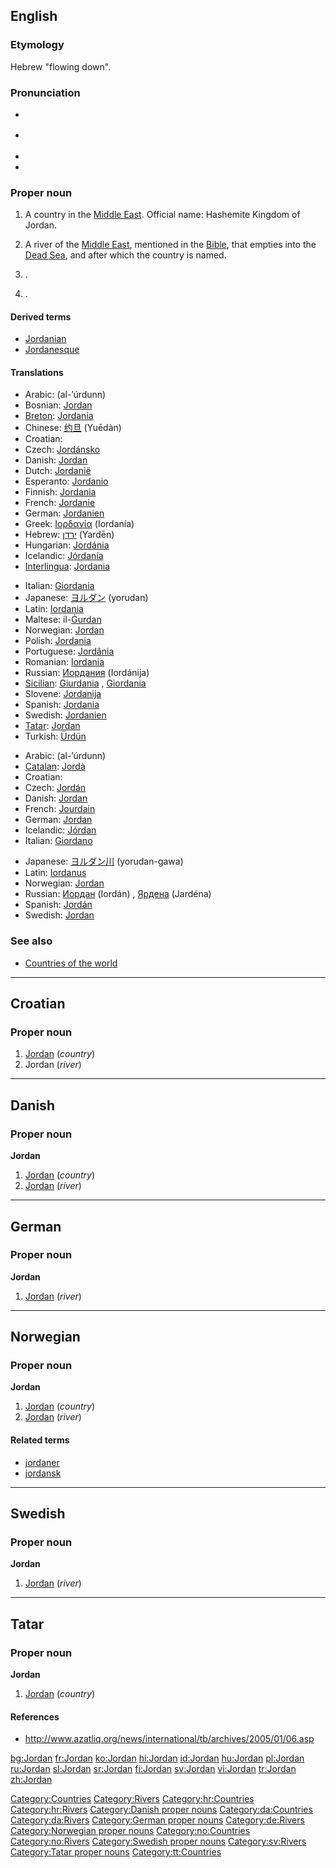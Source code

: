 ==English==
{{wikipedia}}

===Etymology===
Hebrew "flowing down".

===Pronunciation===
* {{a|RP}} {{IPA|/ˈdʒɔːdən/}}
* {{a|US}} {{IPA|/ˈdʒɔːrdən/}}
*{{audio|en-us-Jordan.ogg|Audio (US)}}
*{{rhymes|ɔː(r)dən}}

===Proper noun===
{{en-proper noun}}

# A country in the [[Middle East]]. Official name: Hashemite Kingdom of Jordan.
# {{rivers}} A river of the [[Middle East]], mentioned in the [[Bible]], that empties into the [[Dead Sea]], and after which the country is named.
# {{given name|male}}.
# {{given name|female}}.

====Derived terms====
* [[Jordanian]]
* [[Jordanesque]]

====Translations====
{{trans-top|country}}
*Arabic: {{ARchar|[[الأردن|الأُرْدُنّ]]}} (al-’úrdunn) {{m}}
*Bosnian: [[#Bosnian|Jordan]] {{m}}
*[[Breton]]: [[Jordania]]
*Chinese: [[约旦]] (Yuēdàn)
*Croatian: {{t|hr|Jordan|m}}
*Czech: [[Jordánsko]] {{n}}
*Danish: [[#Danish|Jordan]]
*Dutch: [[Jordanië]]
*Esperanto: [[Jordanio]]
*Finnish: [[Jordania]]
*French: [[Jordanie]] {{f}}
*German: [[Jordanien]] {{n}}
*Greek: [[Ιορδανία]] (Iordanía) {{f}}
*Hebrew: [[ירדן]] (Yardēn)
*Hungarian: [[Jordánia]]
*Icelandic: [[Jórdanía]] {{f}}
*[[Interlingua]]: [[Jordania]]
{{trans-mid}}
*Italian: [[Giordania]] {{f}}
*Japanese: [[ヨルダン]] (yorudan)
*Latin: [[Iordania]] {{f}}
*Maltese: il-[[Ġurdan]]
*Norwegian: [[#Norwegian|Jordan]]
*Polish: [[Jordania]] {{f}}
*Portuguese: [[Jordânia]] {{f}}
*Romanian: [[Iordania]] {{f}}
*Russian: [[Иордания]] (Iordánija) {{f}}
*[[Sicilian]]: [[Giurdania]] {{f}}, [[Giordania]] {{f}}
*Slovene: [[Jordanija]] {{f}}
*Spanish: [[Jordania]] {{f}}
*Swedish: [[Jordanien]]
*[[Tatar]]: [[Jordan#Tatar|Jordan]]
*Turkish: [[Ürdün]]
{{trans-bottom}}

{{trans-top|river}}
*Arabic: {{ARchar|[[الأردن|الأُرْدُنّ]]}} (al-’úrdunn) {{m}}
*[[Catalan]]: [[Jordà]] {{m}}
*Croatian: {{t|hr|Jordan|m}}
*Czech: [[Jordán]] {{m}}
*Danish: [[#Danish|Jordan]]
*French: [[Jourdain]] {{m}}
*German: [[#German|Jordan]] {{m}}
*Icelandic: [[Jórdan]] {{f}}
*Italian: [[Giordano]] {{m}}
{{trans-mid}}
*Japanese: [[ヨルダン川]] (yorudan-gawa)
*Latin: [[Iordanus]] {{m}}
*Norwegian: [[#Norwegian|Jordan]]
*Russian: [[Иордан]] (Iordán) {{m}}, [[Ярдена]] (Jardéna) {{f}}
*Spanish: [[Jordán]] {{m}}
*Swedish: [[#Swedish|Jordan]]
{{trans-bottom}}

===See also===
*[[Countries of the world]]

[[Category:Countries]]
[[Category:Rivers]]

----

==Croatian==

===Proper noun===
{{infl|hr|proper noun|g=m}}

# [[#English|Jordan]] (''country'')
# Jordan (''river'')

[[Category:hr:Countries]]
[[Category:hr:Rivers]]

----

==Danish==

===Proper noun===
'''Jordan'''

# [[#English|Jordan]] (''country'')
# [[#English|Jordan]] (''river'')

[[Category:Danish proper nouns]]
[[Category:da:Countries]]
[[Category:da:Rivers]]

----

==German==

===Proper noun===
'''Jordan''' {{m}}

# [[#English|Jordan]] (''river'')

[[Category:German proper nouns]]
[[Category:de:Rivers]]

----

==Norwegian==

===Proper noun===
'''Jordan'''

# [[#English|Jordan]] (''country'')
# [[#English|Jordan]] (''river'')

====Related terms====
*[[jordaner]]
*[[jordansk]]

[[Category:Norwegian proper nouns]]
[[Category:no:Countries]]
[[Category:no:Rivers]]

----

==Swedish==

===Proper noun===
'''Jordan'''

# [[#English|Jordan]] (''river'')

[[Category:Swedish proper nouns]]
[[Category:sv:Rivers]]

----

==Tatar==

===Proper noun===
'''Jordan'''

# [[#English|Jordan]] (''country'')

====References====
* http://www.azatliq.org/news/international/tb/archives/2005/01/06.asp

[[Category:Tatar proper nouns]]
[[Category:tt:Countries]]

[[bg:Jordan]]
[[fr:Jordan]]
[[ko:Jordan]]
[[hi:Jordan]]
[[id:Jordan]]
[[hu:Jordan]]
[[pl:Jordan]]
[[ru:Jordan]]
[[sl:Jordan]]
[[sr:Jordan]]
[[fi:Jordan]]
[[sv:Jordan]]
[[vi:Jordan]]
[[tr:Jordan]]
[[zh:Jordan]]